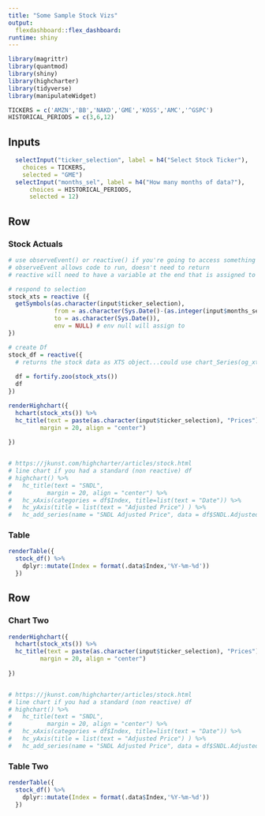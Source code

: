 ```yaml
---
title: "Some Sample Stock Vizs"
output: 
  flexdashboard::flex_dashboard:
runtime: shiny
---
```



```r
library(magrittr)
library(quantmod)
library(shiny)
library(highcharter)
library(tidyverse)
library(manipulateWidget)

TICKERS = c('AMZN','BB','NAKD','GME','KOSS','AMC','^GSPC')
HISTORICAL_PERIODS = c(3,6,12)

```

Inputs {.sidebar}
-----------------------------------------------------------------------

```r
  selectInput("ticker_selection", label = h4("Select Stock Ticker"), 
    choices = TICKERS, 
    selected = "GME")
  selectInput("months_sel", label = h4("How many months of data?"), 
      choices = HISTORICAL_PERIODS, 
      selected = 12)
```

Row
-------------------------------------

### Stock Actuals

```r

# use observeEvent() or reactive() if you're going to access something that is in a reactive context
# observeEvent allows code to run, doesn't need to return
# reactive will need to have a variable at the end that is assigned to something

# respond to selection
stock_xts = reactive ({
  getSymbols(as.character(input$ticker_selection), 
             from = as.character(Sys.Date()-(as.integer(input$months_sel)*30)),
             to = as.character(Sys.Date()),
             env = NULL) # env null will assign to 
})

# create Df
stock_df = reactive({
  # returns the stock data as XTS object...could use chart_Series(og_xts) for a plot
  
  df = fortify.zoo(stock_xts())
  df
})

renderHighchart({
  hchart(stock_xts()) %>%
  hc_title(text = paste(as.character(input$ticker_selection), "Prices"),
         margin = 20, align = "center")
  
})


# https://jkunst.com/highcharter/articles/stock.html
# line chart if you had a standard (non reactive) df
# highchart() %>%
#   hc_title(text = "SNDL",
#          margin = 20, align = "center") %>%
#   hc_xAxis(categories = df$Index, title=list(text = "Date")) %>%
#   hc_yAxis(title = list(text = "Adjusted Price") ) %>%
#   hc_add_series(name = "SNDL Adjusted Price", data = df$SNDL.Adjusted)


```



### Table
```r

renderTable({
  stock_df() %>%
    dplyr::mutate(Index = format(.data$Index,'%Y-%m-%d'))
  })
```


Row
-------------------------------------


### Chart Two

```r


renderHighchart({
  hchart(stock_xts()) %>%
  hc_title(text = paste(as.character(input$ticker_selection), "Prices"),
         margin = 20, align = "center")
  
})


# https://jkunst.com/highcharter/articles/stock.html
# line chart if you had a standard (non reactive) df
# highchart() %>%
#   hc_title(text = "SNDL",
#          margin = 20, align = "center") %>%
#   hc_xAxis(categories = df$Index, title=list(text = "Date")) %>%
#   hc_yAxis(title = list(text = "Adjusted Price") ) %>%
#   hc_add_series(name = "SNDL Adjusted Price", data = df$SNDL.Adjusted)


```



### Table Two
```r

renderTable({
  stock_df() %>%
    dplyr::mutate(Index = format(.data$Index,'%Y-%m-%d'))
  })
```